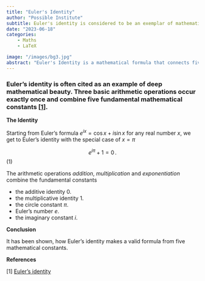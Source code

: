 ```yaml
---
title: "Euler's Identity"
author: "Possible Institute"
subtitle: Euler's identity is considered to be an exemplar of mathematical beauty as it shows a profound connection between the most fundamental numbers in mathematics.
date: "2023-06-18"
categories:
    - Maths
    - LaTeX

image: "/images/bg3.jpg"
abstract: "Euler's Identity is a mathematical formula that connects five of the most fundamental numbers in mathematics: 0, 1, e, pi, and i. It is often cited as an example of deep mathematical beauty due to its simplicity and elegance. The formula is derived from Euler's formula, which relates the exponential function to the trigonometric functions. Euler's Identity has important applications in fields such as physics, engineering, and computer science, and has been the subject of much study and fascination among mathematicians and scientists for centuries."
---
```


### Euler's identity is often cited as an example of deep mathematical beauty. Three basic arithmetic operations occur exactly once and combine five fundamental mathematical constants [[1](#1)].

**The Identity**

Starting from Euler's formula $e^{ix}=\cos x + i\sin x$ for any real number $x$, we get to Euler's identity with the special case of $x = \pi$

$$e^{i\pi}+1=0\,.$$ (1)

The arithmetic operations *addition*, *multiplication* and *exponentiation* combine the fundamental constants 

* the additive identity $0$.
* the multiplicative identity $1$.
* the circle constant $\pi$.
* Euler's number $e$.
* the imaginary constant $i$.

**Conclusion**

It has been shown, how Euler's identity makes a valid formula from five mathematical constants.

**References**

<span id='1'>[1]  [Euler's identity](https://en.wikipedia.org/wiki/Euler%27s_identity)   